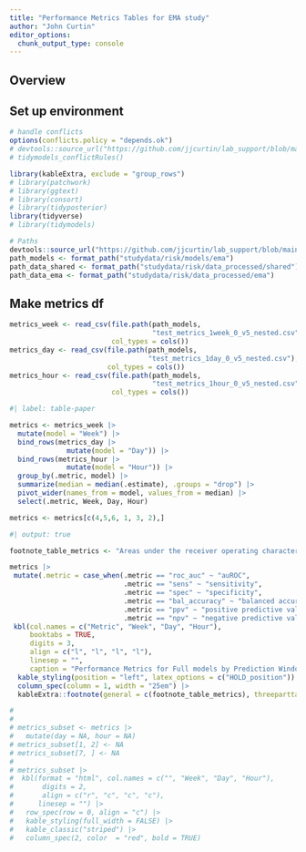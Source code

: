 ```yaml
---
title: "Performance Metrics Tables for EMA study"
author: "John Curtin"
editor_options: 
  chunk_output_type: console
---
```


## Overview



## Set up environment
```r
# handle conflicts
options(conflicts.policy = "depends.ok")
# devtools::source_url("https://github.com/jjcurtin/lab_support/blob/main/fun_ml.R?raw=true")
# tidymodels_conflictRules()

library(kableExtra, exclude = "group_rows")
# library(patchwork)
# library(ggtext)
# library(consort)
# library(tidyposterior)
library(tidyverse)
# library(tidymodels)

# Paths
devtools::source_url("https://github.com/jjcurtin/lab_support/blob/main/format_path.R?raw=true")
path_models <- format_path("studydata/risk/models/ema")
path_data_shared <- format_path("studydata/risk/data_processed/shared")
path_data_ema <- format_path("studydata/risk/data_processed/ema")
```

## Make metrics df
```r
metrics_week <- read_csv(file.path(path_models, 
                                   "test_metrics_1week_0_v5_nested.csv"),
                         col_types = cols())
metrics_day <- read_csv(file.path(path_models, 
                                  "test_metrics_1day_0_v5_nested.csv"),
                        col_types = cols())
metrics_hour <- read_csv(file.path(path_models, 
                                   "test_metrics_1hour_0_v5_nested.csv"),
                         col_types = cols())

```


```r
#| label: table-paper

metrics <- metrics_week |> 
  mutate(model = "Week") |> 
  bind_rows(metrics_day |> 
              mutate(model = "Day")) |> 
  bind_rows(metrics_hour |> 
              mutate(model = "Hour")) |> 
  group_by(.metric, model) |> 
  summarize(median = median(.estimate), .groups = "drop") |> 
  pivot_wider(names_from = model, values_from = median) |> 
  select(.metric, Week, Day, Hour)

metrics <- metrics[c(4,5,6, 1, 3, 2),]
```
```r
#| output: true

footnote_table_metrics <- "Areas under the receiver operating characteristic curves (auROCs) summarize the model's sensitivity and specificity over all possible decision thresholds. Sensitivity, specificity, balanced accuracy, positive predictive value, and negative predictive value are performance metrics calculated at a single decision threshold for each model determined with Youden’s index. All metrics represent median values across 30 held-out test sets."

metrics |> 
 mutate(.metric = case_when(.metric == "roc_auc" ~ "auROC",
                            .metric == "sens" ~ "sensitivity",
                            .metric == "spec" ~ "specificity",
                            .metric == "bal_accuracy" ~ "balanced accuracy",
                            .metric == "ppv" ~ "positive predictive value",
                            .metric == "npv" ~ "negative predictive value")) |> 
 kbl(col.names = c("Metric", "Week", "Day", "Hour"),
     booktabs = TRUE,
     digits = 3,
     align = c("l", "l", "l", "l"),
     linesep = "",
     caption = "Performance Metrics for Full models by Prediction Window") |>  
  kable_styling(position = "left", latex_options = c("HOLD_position")) |>  
  column_spec(column = 1, width = "25em") |> 
  kableExtra::footnote(general = c(footnote_table_metrics), threeparttable = TRUE)
```

```r
# 
# 
# metrics_subset <- metrics |> 
#   mutate(day = NA, hour = NA)
# metrics_subset[1, 2] <- NA
# metrics_subset[7, ] <- NA
# 
# metrics_subset |>
#  kbl(format = "html", col.names = c("", "Week", "Day", "Hour"),
#       digits = 2,
#       align = c("r", "c", "c", "c"),
#      linesep = "") |> 
#   row_spec(row = 0, align = "c") |> 
#   kable_styling(full_width = FALSE) |> 
#   kable_classic("striped") |> 
#   column_spec(2, color  = "red", bold = TRUE)
```
